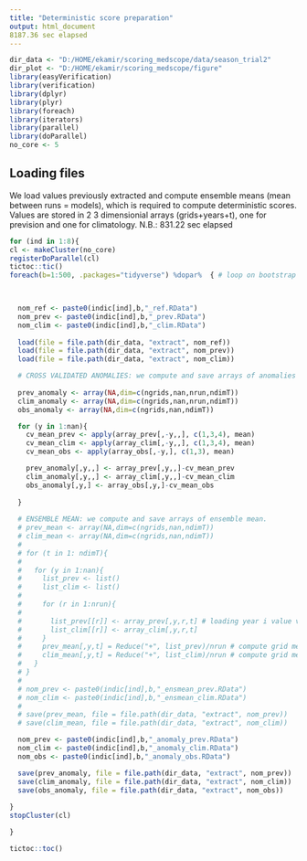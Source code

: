 ---
title: "Deterministic score preparation"
output: html_document
8187.36 sec elapsed
---

```{r setup, include=FALSE}
dir_data <- "D:/HOME/ekamir/scoring_medscope/data/season_trial2" 
dir_plot <- "D:/HOME/ekamir/scoring_medscope/figure" 
library(easyVerification)
library(verification)
library(dplyr)
library(plyr)
library(foreach)
library(iterators)
library(parallel)
library(doParallel)
no_core <- 5

```

## Loading files

We load values previously extracted and compute ensemble means (mean between runs = models), which is required to compute deterministic scores. Values are stored in 2 3 dimensionial arrays (grids+years+t), one for prevision and one for climatology.
N.B.: 831.22 sec elapsed

```{r, echo=FALSE}
for (ind in 1:8){
cl <- makeCluster(no_core)
registerDoParallel(cl)
tictoc::tic()
foreach(b=1:500, .packages="tidyverse") %dopar%  { # loop on bootstrap samples


  
  nom_ref <- paste0(indic[ind],b,"_ref.RData")
  nom_prev <- paste0(indic[ind],b,"_prev.RData")
  nom_clim <- paste0(indic[ind],b,"_clim.RData")
  
  load(file = file.path(dir_data, "extract", nom_ref))
  load(file = file.path(dir_data, "extract", nom_prev))
  load(file = file.path(dir_data, "extract", nom_clim))

  # CROSS VALIDATED ANOMALIES: we compute and save arrays of anomalies using cross validation scheme
  
  prev_anomaly <- array(NA,dim=c(ngrids,nan,nrun,ndimT))
  clim_anomaly <- array(NA,dim=c(ngrids,nan,nrun,ndimT))
  obs_anomaly <- array(NA,dim=c(ngrids,nan,ndimT))

  for (y in 1:nan){
    cv_mean_prev <- apply(array_prev[,-y,,], c(1,3,4), mean)
    cv_mean_clim <- apply(array_clim[,-y,,], c(1,3,4), mean)
    cv_mean_obs <- apply(array_obs[,-y,], c(1,3), mean)

    prev_anomaly[,y,,] <- array_prev[,y,,]-cv_mean_prev
    clim_anomaly[,y,,] <- array_clim[,y,,]-cv_mean_clim
    obs_anomaly[,y,] <- array_obs[,y,]-cv_mean_obs
    
  }
  
  # ENSEMBLE MEAN: we compute and save arrays of ensemble mean.
  # prev_mean <- array(NA,dim=c(ngrids,nan,ndimT))
  # clim_mean <- array(NA,dim=c(ngrids,nan,ndimT))
  # 
  # for (t in 1: ndimT){
  #   
  #   for (y in 1:nan){
  #     list_prev <- list()
  #     list_clim <- list()
  #     
  #     for (r in 1:nrun){
  #       
  #       list_prev[[r]] <- array_prev[,y,r,t] # loading year i value vector for run r
  #       list_clim[[r]] <- array_clim[,y,r,t]
  #     }
  #     prev_mean[,y,t] = Reduce("+", list_prev)/nrun # compute grid mean btw all models
  #     clim_mean[,y,t] = Reduce("+", list_clim)/nrun # compute grid mean btw all models
  #   }
  # }
  # 
  # nom_prev <- paste0(indic[ind],b,"_ensmean_prev.RData")
  # nom_clim <- paste0(indic[ind],b,"_ensmean_clim.RData")
  # 
  # save(prev_mean, file = file.path(dir_data, "extract", nom_prev))
  # save(clim_mean, file = file.path(dir_data, "extract", nom_clim))

  nom_prev <- paste0(indic[ind],b,"_anomaly_prev.RData")
  nom_clim <- paste0(indic[ind],b,"_anomaly_clim.RData")
  nom_obs <- paste0(indic[ind],b,"_anomaly_obs.RData")

  save(prev_anomaly, file = file.path(dir_data, "extract", nom_prev))
  save(clim_anomaly, file = file.path(dir_data, "extract", nom_clim))
  save(obs_anomaly, file = file.path(dir_data, "extract", nom_obs))
  
}
stopCluster(cl)

}

tictoc::toc() 

```





